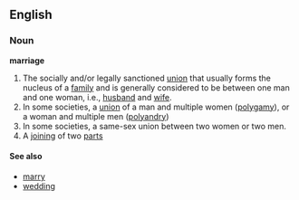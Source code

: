 ==English==
===Noun===
'''marriage'''
#The socially and/or legally sanctioned [[union]] that usually forms the nucleus of a [[family]] and is generally considered to be between one man and one woman, i.e., [[husband]] and [[wife]].
#In some societies, a [[union]] of a man and multiple women ([[polygamy]]), or a woman and multiple men ([[polyandry]])
#In some societies, a same-sex union between two women or two men.
#A [[join]]ing of two [[part]]s

====See also====
*[[marry]]
*[[wedding]]